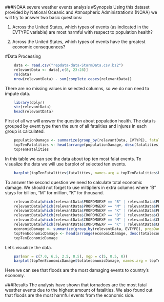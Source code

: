 ###NOAA  severe weather events analysis
#Synopsis
Using this dataset provided by  National Oceanic and Atmospheric Administration's (NOAA) we will try to answer two basic questions:

1. Across the United States, which types of events (as indicated in the EVTYPE variable) are most harmful with respect to population health?

2. Across the United States, which types of events have the greatest economic consequences?

#Data Processing

```r
    data <- read.csv("repdata-data-StormData.csv.bz2")
    relevantData <- data[,c(8, 23:28)]
    rm(data)
    nrow(relevantData) - sum(complete.cases(relevantData))
```

There are no missing values in selected columns, so we do non need to impute data.

```r
    library(dplyr)
    str(relevantData)
    head(relevantData)
```

First of all we will answer the question about population health. The data is grouped by event type then the sum of all fatalities and injures in each group is calculated.

```r
    populationDamage <- summarize(group_by(relevantData, EVTYPE), fatalities = sum(FATALITIES), injuries = sum(INJURIES), totalPopulationDamage = fatalities + injuries)
    topTenFatalities <- head(arrange(populationDamage, desc(fatalities)), 10)
    topTenFatalities
```
In this table we can see the data about top ten most falat events.
To visualize the data we will use barplot of selected ten events.
```r
    barplot(topTenFatalities$fatalities, names.arg = topTenFatalities$EVTYPE, cex.names = 0.5, las = 2, main = "Fatalities", xlab = "Event", ylab = "Total Fatalities", ylim = c(0, 6000))
```

To answer the second question we need to calculate total economic damage. We  should not forget to use miltipliers in extra columns where "B" stays for billion, "M" for million, "K" for thousand.
```r
    relevantData[which(relevantData$PROPDMGEXP == "B" | relevantData$PROPDMGEXP == "b"),]$PROPDMG <- relevantData[which(relevantData$PROPDMGEXP == "B" | relevantData$PROPDMGEXP == "b"),]$PROPDMG * 1000000000
    relevantData[which(relevantData$PROPDMGEXP == "M" | relevantData$PROPDMGEXP == "m"),]$PROPDMG <- relevantData[which(relevantData$PROPDMGEXP == "M" | relevantData$PROPDMGEXP == "m"),]$PROPDMG * 1000000
    relevantData[which(relevantData$PROPDMGEXP == "K" | relevantData$PROPDMGEXP == "k"),]$PROPDMG <- relevantData[which(relevantData$PROPDMGEXP == "K" | relevantData$PROPDMGEXP == "k"),]$PROPDMG * 1000
    relevantData[which(relevantData$CROPDMGEXP == "B" | relevantData$CROPDMGEXP == "b"),]$CROPDMG <- relevantData[which(relevantData$CROPDMGEXP == "B" | relevantData$CROPDMGEXP == "b"),]$CROPDMG * 1000000000
    relevantData[which(relevantData$CROPDMGEXP == "M" | relevantData$CROPDMGEXP == "m"),]$CROPDMG <- relevantData[which(relevantData$CROPDMGEXP == "M" | relevantData$CROPDMGEXP == "m"),]$CROPDMG * 1000000
    relevantData[which(relevantData$CROPDMGEXP == "K" | relevantData$CROPDMGEXP == "k"),]$CROPDMG <- relevantData[which(relevantData$CROPDMGEXP == "K" | relevantData$CROPDMGEXP == "k"),]$CROPDMG * 1000
    economicDamage <- summarize(group_by(relevantData, EVTYPE), propDamage = sum(PROPDMG), cropDamage = sum(CROPDMG), totaleconomicDamage = propDamage + cropDamage)
    topTenEconomicDamage <- head(arrange(economicDamage, desc(totaleconomicDamage)), 10)
    topTenEconomicDamage
```

Let's visualize the data.
```r
    par(mar = c(7.0, 6.5, 2.5, 0.5), mgp = c(5, 0.5, 0))
    barplot(topTenEconomicDamage$totaleconomicDamage, names.arg = topTenEconomicDamage$EVTYPE, cex.names = 0.5, las = 2, main = "Economic Damage", xlab = "Event", ylab = "Total Economic Damage")
```

Here we can see that floods are the most damaging events to country's economy.

###Results
The analysis have shown that tornadoes are the most fatal weather events due to the highest amount of fatalities.
We also found out that floods are the most harmful events from the economic side.